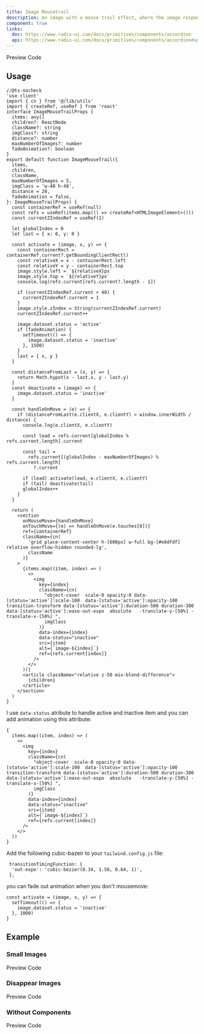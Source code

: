 ```yaml
---
title: Image Mousetrail
description: An image with a mouse trail effect, where the image responds dynamically to cursor movement, creating a visually engaging interaction.
component: true
links:
  doc: https://www.radix-ui.com/docs/primitives/components/accordion
  api: https://www.radix-ui.com/docs/primitives/components/accordion#api-reference
---
```


<Tabs defaultValue="preview" className="w-full relative">
  <TabsList>
    <TabsTrigger value="preview">Preview</TabsTrigger>
    <TabsTrigger value="codesnippet">Code</TabsTrigger>
  </TabsList>
  <TabsContent value="preview">
    <ComponentPreview basicPadding={true}  name="imageMousetrail1" category="carousel" />
  </TabsContent>
  <TabsContent value="codesnippet">
    <CodeWrapper noExpand={true}>
    <CodePreview name="imageMousetrail1" category="carousel" />
    </CodeWrapper>

  </TabsContent>
</Tabs>

## Usage

```tsx title="mousetrail.tsx"
//@ts-nocheck
'use client'
import { cn } from '@/lib/utils'
import { createRef, useRef } from 'react'
interface ImageMouseTrailProps {
  items: any[]
  children?: ReactNode
  className?: string
  imgClass?: string
  distance?: number
  maxNumberOfImages?: number
  fadeAnimation?: boolean
}
export default function ImageMouseTrail({
  items,
  children,
  className,
  maxNumberOfImages = 5,
  imgClass = 'w-40 h-48',
  distance = 20,
  fadeAnimation = false,
}: ImageMouseTrailProps) {
  const containerRef = useRef(null)
  const refs = useRef(items.map(() => createRef<HTMLImageElement>()))
  const currentZIndexRef = useRef(1)

  let globalIndex = 0
  let last = { x: 0, y: 0 }

  const activate = (image, x, y) => {
    const containerRect = containerRef.current?.getBoundingClientRect()
    const relativeX = x - containerRect.left
    const relativeY = y - containerRect.top
    image.style.left = `${relativeX}px`
    image.style.top = `${relativeY}px`
    console.log(refs.current[refs.current?.length - 1])

    if (currentZIndexRef.current > 40) {
      currentZIndexRef.current = 1
    }
    image.style.zIndex = String(currentZIndexRef.current)
    currentZIndexRef.current++

    image.dataset.status = 'active'
    if (fadeAnimation) {
      setTimeout(() => {
        image.dataset.status = 'inactive'
      }, 1500)
    }
    last = { x, y }
  }

  const distanceFromLast = (x, y) => {
    return Math.hypot(x - last.x, y - last.y)
  }
  const deactivate = (image) => {
    image.dataset.status = 'inactive'
  }

  const handleOnMove = (e) => {
    if (distanceFromLast(e.clientX, e.clientY) > window.innerWidth / distance) {
      console.log(e.clientX, e.clientY)

      const lead = refs.current[globalIndex % refs.current.length].current

      const tail =
        refs.current[(globalIndex - maxNumberOfImages) % refs.current.length]
          ?.current

      if (lead) activate(lead, e.clientX, e.clientY)
      if (tail) deactivate(tail)
      globalIndex++
    }
  }

  return (
    <section
      onMouseMove={handleOnMove}
      onTouchMove={(e) => handleOnMove(e.touches[0])}
      ref={containerRef}
      className={cn(
        'grid place-content-center h-[600px] w-full bg-[#e0dfdf] relative overflow-hidden rounded-lg',
        className
      )}
    >
      {items.map((item, index) => (
        <>
          <img
            key={index}
            className={cn(
              "object-cover  scale-0 opacity:0 data-[status='active']:scale-100  data-[status='active']:opacity-100 transition-transform data-[status='active']:duration-500 duration-300 data-[status='active']:ease-out-expo  absolute   -translate-y-[50%] -translate-x-[50%] ",
              imgClass
            )}
            data-index={index}
            data-status="inactive"
            src={item}
            alt={`image-${index}`}
            ref={refs.current[index]}
          />
        </>
      ))}
      <article className="relative z-50 mix-blend-difference">
        {children}
      </article>
    </section>
  )
}
```

I use `data-status` atribute to handle active and inactive item and you can add animation using this attribute:

```tsx /data-[status='active']/#v /data-status="inactive"/#s
{
  items.map((item, index) => (
    <>
      <img
        key={index}
        className={cn(
          "object-cover  scale-0 opacity:0 data-[status='active']:scale-100  data-[status='active']:opacity-100 transition-transform data-[status='active']:duration-500 duration-300 data-[status='active']:ease-out-expo  absolute   -translate-y-[50%] -translate-x-[50%] ",
          imgClass
        )}
        data-index={index}
        data-status="inactive"
        src={item}
        alt={`image-${index}`}
        ref={refs.current[index]}
      />
    </>
  ))
}
```

Add the following cubic-bazeir to your `tailwind.config.js` file:

```tsx
 transitionTimingFunction: {
  'out-expo': 'cubic-bezier(0.34, 1.56, 0.64, 1)',
 },
```

you can fade out animation when you don't mousemove:

```tsx
const activate = (image, x, y) => {
  setTimeout(() => {
    image.dataset.status = 'inactive'
  }, 1000)
}
```

## Example

### Small Images

<Tabs defaultValue="preview" className="w-full relative">
  <TabsList>
    <TabsTrigger value="preview">Preview</TabsTrigger>
    <TabsTrigger value="codesnippet">Code</TabsTrigger>
  </TabsList>
  <TabsContent value="preview">
    <ComponentPreview
      basicPadding={true}
      name="imageMousetrail2"
      category="carousel"
    />
  </TabsContent>
  <TabsContent value="codesnippet">
    <CodeWrapper noExpand={true}>
      <CodePreview name="imageMousetrail2" category="carousel" />
    </CodeWrapper>
  </TabsContent>
</Tabs>

### Disappear Images

<Tabs defaultValue="preview" className="w-full relative">
  <TabsList>
    <TabsTrigger value="preview">Preview</TabsTrigger>
    <TabsTrigger value="codesnippet">Code</TabsTrigger>
  </TabsList>
  <TabsContent value="preview">
    <ComponentPreview basicPadding={true}  name="imageMousetrail3" category="carousel" />
  </TabsContent>
  <TabsContent value="codesnippet">
      <CodeWrapper noExpand={true}>
    <CodePreview name="imageMousetrail3" category="carousel" />
    </CodeWrapper>

  </TabsContent>
</Tabs>

### Without Components

<Tabs defaultValue="preview" className="w-full relative">
  <TabsList>
    <TabsTrigger value="preview">Preview</TabsTrigger>
    <TabsTrigger value="codesnippet">Code</TabsTrigger>
  </TabsList>
  <TabsContent value="preview">
    <ComponentPreview basicPadding={true} 
      name="withoutComponentMousetrail"
      category="carousel"
    />
  </TabsContent>
  <TabsContent value="codesnippet">
    <CodeWrapper noExpand={true}>
    <CodePreview name="withoutComponentMousetrail" category="carousel" />
    </CodeWrapper>

  </TabsContent>
</Tabs>
